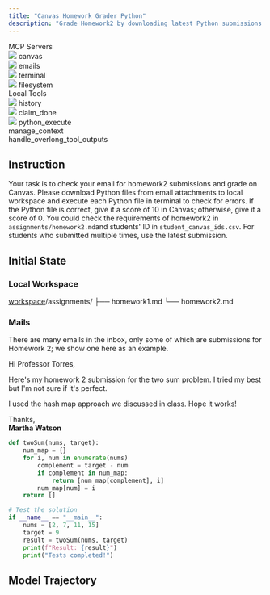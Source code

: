 ```yaml
---
title: "Canvas Homework Grader Python"
description: "Grade Homework2 by downloading latest Python submissions from email, running them to check for errors, and assigning 10 (pass) or 0 (fail) in Canvas based on correctness."
---
```


<Card>
<div className="tools-container">
<div className="mcp-servers-container">
<div className="mcp-servers-title">
MCP Servers
</div>
<div className="mcp-servers-grid">
<div className="mcp-server-item">
<img src="/icons/canvas.png" style={{height: "20px", width: "20px", margin: 0, padding: 0, display: 'inline-block'}} />
<span className="mcp-server-name">canvas</span>
</div>
<div className="mcp-server-item">
<img src="/icons/mail.png" style={{height: "20px", width: "20px", margin: 0, padding: 0, display: 'inline-block'}} />
<span className="mcp-server-name">emails</span>
</div>
<div className="mcp-server-item">
<img src="/icons/terminal.png" style={{height: "20px", width: "20px", margin: 0, padding: 0, display: 'inline-block'}} />
<span className="mcp-server-name">terminal</span>
</div>
<div className="mcp-server-item">
<img src="/icons/filesystem.png" style={{height: "20px", width: "20px", margin: 0, padding: 0, display: 'inline-block'}} />
<span className="mcp-server-name">filesystem</span>
</div>
</div>
</div>
<div className="local-tools-container">
<div className="mcp-servers-title">
Local Tools
</div>
<div className="local-tools-grid">
<div className="local-tool-item">
<img src="/icons/history.png" style={{height: "20px", width: "20px", margin: 0, padding: 0, display: 'inline-block'}} />
<span className="local-tool-name">history</span>
</div>
<div className="local-tool-item">
<img src="/icons/claim_done.png" style={{height: "20px", width: "20px", margin: 0, padding: 0, display: 'inline-block'}} />
<span className="local-tool-name">claim_done</span>
</div>
<div className="local-tool-item">
<img src="/icons/python.png" style={{height: "20px", width: "20px", margin: 0, padding: 0, display: 'inline-block'}} />
<span className="local-tool-name">python_execute</span>
</div>
<div className="local-tool-item">
<Icon icon="bars-progress" size={20} color="#4286f6" />
<span className="local-tool-name">manage_context</span>
</div>
<div className="local-tool-item">
<Icon icon="filter-list" size={20} color="#4286f6" />
<span className="local-tool-name">handle_overlong_tool_outputs</span>
</div>
</div>
</div>
</div>
</Card>








## Instruction

Your task is to check your email for homework2 submissions and grade on Canvas. Please download Python files from email attachments to local workspace and execute each Python file in terminal to check for errors. If the Python file is correct, give it a score of 10 in Canvas; otherwise, give it a score of 0. You could check the requirements of homework2 in `assignments/homework2.md`and students' ID in `student_canvas_ids.csv`. For students who submitted multiple times, use the latest submission.

## Initial State

### Local Workspace

<div className="file-tree">
<a href="https://github.com/hkust-nlp/mcpbench_dev/tree/release_v1/tasks/finalpool/canvas-homework-grader-python/initial_workspace">workspace</a>/assignments/
├── homework1.md
└── homework2.md
</div>

### Mails

There are many emails in the inbox, only some of which are submissions for Homework 2; we show one here as an example.

<Accordion title="Homework 2 - Two Sum (CS101)">
Hi Professor Torres,

Here's my homework 2 submission for the two sum problem. I tried my best but I'm not sure if it's perfect.

I used the hash map approach we discussed in class. Hope it works!

Thanks,  
**Martha Watson**

```python
def twoSum(nums, target):
    num_map = {}
    for i, num in enumerate(nums)
        complement = target - num
        if complement in num_map:
            return [num_map[complement], i]
        num_map[num] = i
    return []

# Test the solution
if __name__ == "__main__":
    nums = [2, 7, 11, 15]
    target = 9
    result = twoSum(nums, target)
    print(f"Result: {result}")
    print("Tests completed!")
```
</Accordion>


## Model Trajectory
